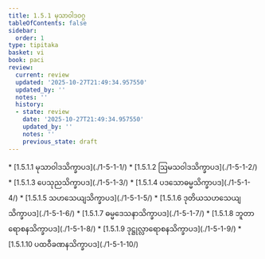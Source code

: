 ```yaml
---
title: 1.5.1 မုသာဝါဒဝဂ္ဂ
tableOfContents: false
sidebar:
  order: 1
type: tipitaka
basket: vi
book: paci
review:
  current: review
  updated: '2025-10-27T21:49:34.957550'
  updated_by: ''
  notes: ''
  history:
  - state: review
    date: '2025-10-27T21:49:34.957550'
    updated_by: ''
    notes: ''
    previous_state: draft
---
```



<ReviewStatus review={frontmatter.review} showDetails={true} />

<HypothesisAnnotation frontmatter={frontmatter} />

<DynamicBreadcrumb />



<TableOfContents book="paci" section="1.5.1">
* [1.5.1.1 မုသာဝါဒသိက္ခာပဒ](./1-5-1-1/)
* [1.5.1.2 ဩမသဝါဒသိက္ခာပဒ](./1-5-1-2/)
* [1.5.1.3 ပေသုညသိက္ခာပဒ](./1-5-1-3/)
* [1.5.1.4 ပဒသောဓမ္မသိက္ခာပဒ](./1-5-1-4/)
* [1.5.1.5 သဟသေယျသိက္ခာပဒ](./1-5-1-5/)
* [1.5.1.6 ဒုတိယသဟသေယျသိက္ခာပဒ](./1-5-1-6/)
* [1.5.1.7 ဓမ္မဒေသနာသိက္ခာပဒ](./1-5-1-7/)
* [1.5.1.8 ဘူတာရောစနသိက္ခာပဒ](./1-5-1-8/)
* [1.5.1.9 ဒုဋ္ဌုလ္လာရောစနသိက္ခာပဒ](./1-5-1-9/)
* [1.5.1.10 ပထဝီခဏနသိက္ခာပဒ](./1-5-1-10/)
</TableOfContents>